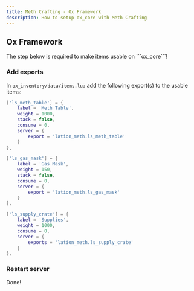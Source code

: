 ```yaml
---
title: Meth Crafting - Ox Framework
description: How to setup ox_core with Meth Crafting
---
```



## Ox Framework

<Callout type="warning" emoji="⚠️">
    The step below is required to make items usable on ```ox_core```!
</Callout>

<Steps>

### Add exports

In ```ox_inventory/data/items.lua``` add the following export(s) to the usable items:

```lua copy filename="ox_inventory/data/items.lua" {5-8, 15-18, 24-27}
['ls_meth_table'] = {
    label = 'Meth Table',
    weight = 1000,
    stack = false,
    consume = 0,
    server = {
        export = 'lation_meth.ls_meth_table'
    }
},

['ls_gas_mask'] = {
    label = 'Gas Mask',
    weight = 150,
    stack = false,
    consume = 0,
    server = {
        export = 'lation_meth.ls_gas_mask'
    }
},

['ls_supply_crate'] = {
    label = 'Supplies',
    weight = 1000,
    consume = 0,
    server = {
        exports = 'lation_meth.ls_supply_crate'
    }
},
```
 
### Restart server
Done!

</Steps>